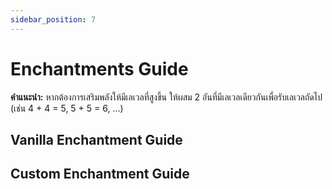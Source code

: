 ```yaml
---
sidebar_position: 7
---
```



# Enchantments Guide

**คำแนะนำ:** หากต้องการเสริมพลังให้มีเลเวลที่สูงขึ้น ให้ผสม 2 อันที่มีเลเวลเดียวกันเพื่อรับเลเวลถัดไป (เช่น 4 + 4 = 5, 5 + 5 = 6, ...)

## Vanilla Enchantment Guide

<VanillaEnchantmentsDisplay />

## Custom Enchantment Guide

<CustomEnchantmentsDisplay />